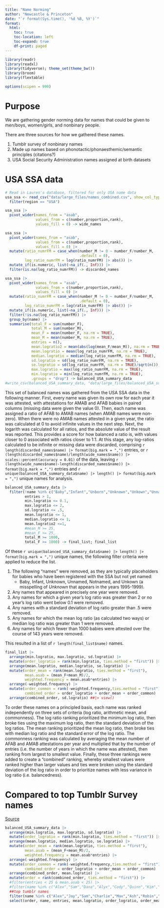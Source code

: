 ```yaml
---
title: "Name Norming"
author: "Newcastle & Princeton"
date: "`r format(Sys.time(), '%d %B, %Y')`"
format:
  html:
    toc: true
    toc-location: left
    toc-expand: true
    df-print: paged
---
```


```r
library(readr)
library(readxl)
library(tidyverse); theme_set(theme_bw())
library(broom)
library(flextable)

options(scipen = 999)
```

# Purpose

We are gathering gender norming data for names that could be given to men/boys, women/girls, and nonbinary people.

There are three sources for how we gathered these names.

1. Tumblr survey of nonbinary names
2. Made up names based on phonotactic/phonaesthemic/semantic principles (citations?)
3. USA Social Security Administration names assigned at birth datasets

# USA SSA data
```r
# Read in Lauren's database, filtered for only USA name data
usa_ssa <- read_csv("data/large_files/names_combined.csv", show_col_types = FALSE) |> 
  filter(region == "USA")

usa_ssa |> 
  pivot_wider(names_from = "asab", 
              values_from = c(number,proportion,rank),
              values_fill = 0) -> wide_names

usa_ssa |> 
  pivot_wider(names_from = "asab", 
              values_from = c(number,proportion,rank),
              values_fill = 0) |> 
  mutate(ratio_numrFM = case_when(number_M != 0 ~ number_F/number_M,
                                  .default = 0),
         log_ratio_numrFM = log(ratio_numrFM) |> abs()) |> 
  mutate_if(is.numeric, list(~na_if(., Inf))) |> 
  filter(is.na(log_ratio_numrFM)) -> discarded_names

usa_ssa |> 
  pivot_wider(names_from = "asab", 
              values_from = c(number,proportion,rank),
              values_fill = 0) |> 
  mutate(ratio_numrFM = case_when(number_M != 0 ~ number_F/number_M,
                                  .default = 0),
         log_ratio_numrFM = log(ratio_numrFM) |> abs()) |> 
  mutate_if(is.numeric, list(~na_if(., Inf))) |> 
  filter(!is.na(log_ratio_numrFM)) |> 
  group_by(name) |> 
  summarise(total_F = sum(number_F),
            total_M = sum(number_M),
            mean_F = mean(number_F, na.rm = TRUE),
            mean_M = mean(number_M, na.rm = TRUE),
            entries = n(),
            mean.logratio2 = mean(abs(log(mean_F/mean_M)), na.rm = TRUE),
            mean.logratio = mean(log_ratio_numrFM, na.rm = TRUE),
            median.logratio = median(log_ratio_numrFM, na.rm = TRUE),
            sd.logratio = sd(log_ratio_numrFM, na.rm = TRUE),
            se.logratio = sd(log_ratio_numrFM, na.rm = TRUE)/sqrt(n()),
            max.logratio = max(log_ratio_numrFM, na.rm = TRUE),
            min.logratio = min(log_ratio_numrFM, na.rm = TRUE),
            .groups = "drop") -> balanced_USA_summary_data
#write_csv(balanced_USA_summary_data, "data/large_files/balanced_USA_summary_data.csv")
```

This set of balanced names was gathered from the USA SSA data in the following manner. First, every name was given its own row for each year it was attested, with attestations for AMAB and AFAB babies in paired columns (missing data were given the value 0). Then, each name was assigned a ratio of AFAB to AMAB names (when AMAB names were non-zero). When there were no AMAB names attested in a given year, the ratio was calculated at 0 to avoid infinite values in the next step. Next, the logarith was calculated for all ratios, and the absolute value of the result was reported. This provides a score for how balanced a ratio is, with values closer to 0 associated with ratios closer to 1:1. At this stage, any log-ratios calculated to be infinite or missing data were discarded, comprising `r length(discarded_names$name) |> format(big.mark = ",")` entries, or `r (length(discarded_names$name)/length(wide_names$name)) |> scales::percent(accuracy = 0.01)` of the data, leaving `r (length(wide_names$name)-length(discarded_names$name)) |> format(big.mark = ",")` entries and `r unique(balanced_USA_summary_data$name) |> length() |> format(big.mark = ",")` unique names for analysis.

```r
balanced_USA_summary_data |> 
  filter(!name %in% c("Baby","Infant","Unborn","Unknown","Unkown","Unnamed","Notnamed","Stillborn","Female"),
         entries > 1,
         min.logratio <= 0.1,
         max.logratio <= 2,
         sd.logratio <= .5,
         mean.logratio <= 1,
         median.logratio <= 1,
         mean.logratio2 <=1,
         #mean_M >= 25,
         #mean_F >= 25,
         total_M >= 1000,
         total_F >= 1000) -> final_list; final_list
```

Of these `r unique(balanced_USA_summary_data$name) |> length() |> format(big.mark = ",")` unique names, the following filter criteria were applied to reduce the list.

1. The following "names" were removed, as they are typically placeholders for babies who have been registered with the SSA but not yet named:
    - Baby, Infant, Unknown, Unnamed, Notnamed, and Unkown (a misspelling of *Unknown* that appears in the years 1995-1999).
2. Any names that appeared in precisely one year were removed.
3. Any names for which a given year's log ratio was greater than 2 or no year's log ratio went below 0.1 were removed.
4. Any names with a standard deviation of log ratio greater than .5 were removed.
5. Any names for which the mean log ratio (as calculated two ways) or median log ratio was greater than 1 were removed.
6. Any names for which fewer than 1000 babies were attested over the course of 143 years were removed.

This resulted in a list of `r length(final_list$name)` names.

```r
final_list |> 
  arrange(min.logratio, max.logratio, sd.logratio) |> 
  mutate(order_logratio = rank(min.logratio, ties.method = "first")) |> 
  arrange(mean.logratio, median.logratio, se.logratio) |> 
  mutate(order_mean = rank(mean.logratio, ties.method = "first"),
         mean.asab = (mean_F+mean_M)/2,
         weighted.frequency = mean.asab*entries) |> 
  arrange(-weighted.frequency) |> 
  mutate(order_common = rank(-weighted.frequency,ties.method = "first"), 
         combined_order = order_logratio + order_mean + order_common) |> 
  arrange(combined_order, sd.logratio) ##|> view()
```

To order these names on a principled basis, each name was ranked independently on three sets of criteria (log ratio, arithmetic mean, and commonness). The log ratio ranking prioritized the minimum log ratio, then broke ties using the maximum log ratio, then the standard deviation of the log ratios. The mean ranking prioritized the mean log ratio, then broke ties with median log ratio and the standard error of the log ratio. The commonness ranking was calculated by averaging the mean number of AFAB and AMAB attestations per year and multiplied that by the number of entries (i.e. the number of years in which the name was attested), then ranking from largest to smallest value. Finally, these three rankings were added to create a "combined" ranking, whereby smallest values were ranked higher than larger values and ties were broken using the standard deviation of the log ratio in order to prioritize names with less variance in log ratio (i.e. balancedness).

# Compared to top Tumblr Survey names

[Source](https://cassolotl.tumblr.com/post/717205595957166080/results-of-the-nonbinary-name-survey)

```r
balanced_USA_summary_data |> 
  arrange(min.logratio, max.logratio, sd.logratio) |> 
  mutate(order_logratio = rank(min.logratio, ties.method = "first")) |> 
  arrange(mean.logratio, median.logratio, se.logratio) |> 
  mutate(order_mean = rank(mean.logratio, ties.method = "first"),
         mean.asab = (mean_F+mean_M)/2,
         weighted.frequency = mean.asab*entries) |> 
  arrange(-weighted.frequency) |> 
  mutate(order_common = rank(-weighted.frequency,ties.method = "first"), 
         combined_order = order_logratio + order_mean + order_common) |> 
  arrange(combined_order, mean.logratio) |> 
  mutate(order = rank(combined_order, ties.method = "first")) |> 
  #filter(entries < 25 & mean.asab < 25) |> 
  #filter(name %in% c("Alex","Sam","Dana","Alyx","Cody","Quinn","Kim","Mary","John","Remy","Lauren","Kirby","Kat","Kit","Ellis","Jordan","Morgan")) |> 
  ##top tumblr names
  filter(name %in% c("Alex","Jay","Sam","Charlie","Max","Ash","Robin","Rowan","Kit","Eli","Quinn","Finn","Bee","Elliot","Jamie","Jack","Aster","Blue","Crow","Lee")) |> 
  select(order, name, entries, mean.logratio, order_logratio, order_mean, order_common, combined_order)
```

